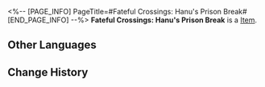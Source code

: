 <%-- [PAGE_INFO]
PageTitle=#Fateful Crossings: Hanu's Prison Break#
[END_PAGE_INFO] --%>
{{Item Infobox
|id          = 309002
|image       = Item Fateful Crossings- Hanu's Prison Break.png
|type        = 
|invCategory = 
|rarity      = 4
|effect      = 
|description = A beautiful envelope containing a customized ticket. When used, you can choose one of the following 4-star characters:<br />Guinaifen, Sampo, Asta, or Yukong.
}}
{{Description|"Meet new companions in your journeys."}}
'''Fateful Crossings: Hanu's Prison Break''' is a [[Item]].

==Other Languages==
{{Other Languages
|en   = Fateful Crossings: Hanu's Prison Break
|zhs  = 旅程之遇：「哈努兄弟越狱记」
|zht  = 旅程之遇：「哈努兄弟越獄記」
|ja   = 旅の出会い：「ブラザーハヌ脱獄記」
|ko   = 여정에서의 만남: 「하누 형제 탈옥기」
|es   = Encuentros en el viaje: La fuga de Hanu
|fr   = Rencontre&nbsp;: Évasion de Hanu
|ru   = Встречи в путешествии: Побег братца Хану
|th   = การพบพานระหว่างเดินทาง: "บันทึกหนีแดนขังของลูกพี่ Hanu"
|vi   = Hành Trình Gặp Gỡ: Nhật Ký Vượt Ngục Của Người Anh Em Hanu
|de   = Schicksalhafte Begegnungen: Hanus Gefängnisausbruch
|id   = Fateful Crossings: "Catatan Pelarian Penjara Hanu"
|pt   = Encontro Destinado: Fuga da Prisão de Hanu
}}

==Change History==
{{Change History|2.0}}